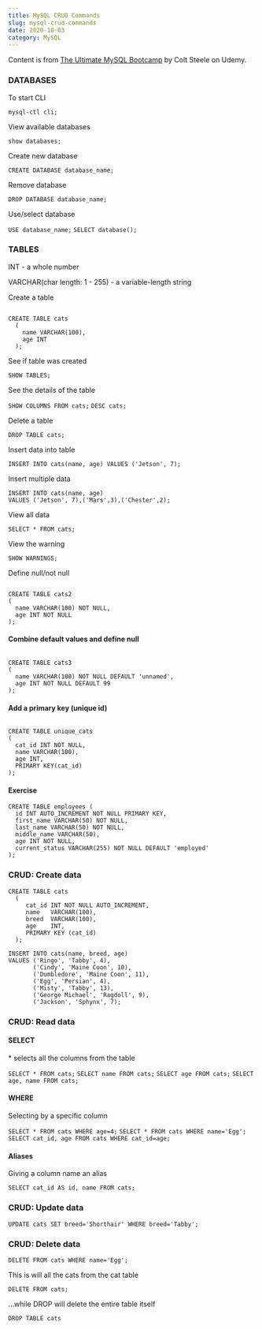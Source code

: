 ```yaml
---
title: MySQL CRUD Commands
slug: mysql-crud-commands
date: 2020-10-03
category: MySQL
---
```



Content is from [The Ultimate MySQL Bootcamp](https://www.udemy.com/course/the-ultimate-mysql-bootcamp-go-from-sql-beginner-to-expert) by Colt Steele on Udemy.

<h3>DATABASES</h3>

<p>To start CLI</p>

`mysql-ctl cli;`

<p>View available databases</p>

`show databases;`

<p>Create new database</p>

`CREATE DATABASE database_name;`

<p>Remove database</p>

`DROP DATABASE database_name;`

<p>Use/select database</p>

`USE database_name;` `SELECT database();`

<h3>TABLES</h3>

<p>INT - a whole number</p>
<p>VARCHAR(char length: 1 - 255) - a variable-length string</p>

<p>Create a table</p>

```MySQL

CREATE TABLE cats
  (
    name VARCHAR(100),
    age INT
  );

```

<p>See if table was created </p>

`SHOW TABLES;`

<p>See the details of the table</p>

`SHOW COLUMNS FROM cats;` `DESC cats;`

<p>Delete a table</p>

`DROP TABLE cats;`

<p>Insert data into table</p> 

`INSERT INTO cats(name, age) VALUES ('Jetson', 7);`

<p>Insert multiple data</p>

```MySQL
INSERT INTO cats(name, age) 
VALUES ('Jetson', 7),('Mars',3),('Chester',2);

```

<p>View all data</p>

`SELECT * FROM cats;`

<p>View the warning</p>

`SHOW WARNINGS;`

<p>Define null/not null</p>

```MySQL

CREATE TABLE cats2
(
  name VARCHAR(100) NOT NULL,
  age INT NOT NULL
);

```

<h4>Combine default values and define null</h4>

```MySQL

CREATE TABLE cats3
(
  name VARCHAR(100) NOT NULL DEFAULT 'unnamed',
  age INT NOT NULL DEFAULT 99
);

```

<h4>Add a primary key (unique id)</h4>

```MySQL

CREATE TABLE unique_cats
(
  cat_id INT NOT NULL,
  name VARCHAR(100),
  age INT,
  PRIMARY KEY(cat_id)
);

```

<h4>Exercise</h4>

```MySQL
CREATE TABLE employees (
  id INT AUTO_INCREMENT NOT NULL PRIMARY KEY,
  first_name VARCHAR(50) NOT NULL,
  last_name VARCHAR(50) NOT NULL,
  middle_name VARCHAR(50),
  age INT NOT NULL,
  current_status VARCHAR(255) NOT NULL DEFAULT 'employed'
);

```

<h3>CRUD: Create data</h3>

```MySQL
CREATE TABLE cats 
  ( 
     cat_id INT NOT NULL AUTO_INCREMENT, 
     name   VARCHAR(100), 
     breed  VARCHAR(100), 
     age    INT, 
     PRIMARY KEY (cat_id) 
  ); 

INSERT INTO cats(name, breed, age) 
VALUES ('Ringo', 'Tabby', 4),
       ('Cindy', 'Maine Coon', 10),
       ('Dumbledore', 'Maine Coon', 11),
       ('Egg', 'Persian', 4),
       ('Misty', 'Tabby', 13),
       ('George Michael', 'Ragdoll', 9),
       ('Jackson', 'Sphynx', 7);

```

<h3>CRUD: Read data</h3>
<h4>SELECT</h4>

<p>* selects all the columns from the table</p>

`SELECT * FROM cats;` 
`SELECT name FROM cats;` 
`SELECT age FROM cats;` 
`SELECT age, name FROM cats;` 

<h4>WHERE</h4>
<p>Selecting by a specific column</p>

`SELECT * FROM cats WHERE age=4;`
`SELECT * FROM cats WHERE name='Egg';`
`SELECT cat_id, age FROM cats WHERE cat_id=age; `

<h4>Aliases</h4>
<p>Giving a column name an alias</p>

`SELECT cat_id AS id, name FROM cats;`

<h3>CRUD: Update data</h3>

`UPDATE cats SET breed='Shorthair' WHERE breed='Tabby';`

<h3>CRUD: Delete data</h3>

`DELETE FROM cats WHERE name='Egg';`

<p>This is will all the cats from the cat table</p>

`DELETE FROM cats;`

<p>...while DROP will delete the entire table itself
</p>

`DROP TABLE cats`
